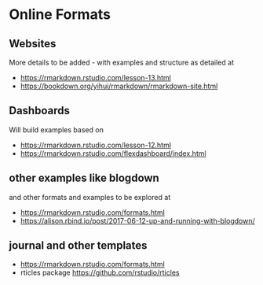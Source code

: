 # Online Formats {#online}

## Websites

More details to be added - with examples and structure as detailed at 

* [https://rmarkdown.rstudio.com/lesson-13.html](https://rmarkdown.rstudio.com/lesson-13.html)
* [https://bookdown.org/yihui/rmarkdown/rmarkdown-site.html](https://bookdown.org/yihui/rmarkdown/rmarkdown-site.html)

## Dashboards

Will build examples based on 

* [https://rmarkdown.rstudio.com/lesson-12.html](https://rmarkdown.rstudio.com/lesson-12.html)
* [https://rmarkdown.rstudio.com/flexdashboard/index.html](https://rmarkdown.rstudio.com/flexdashboard/index.html)

## other examples like blogdown

and other formats and examples to be explored at 

* [https://rmarkdown.rstudio.com/formats.html](https://rmarkdown.rstudio.com/formats.html)
* [https://alison.rbind.io/post/2017-06-12-up-and-running-with-blogdown/](https://alison.rbind.io/post/2017-06-12-up-and-running-with-blogdown/)

## journal and other templates

* [https://rmarkdown.rstudio.com/formats.html](https://rmarkdown.rstudio.com/formats.html)
* rticles package [https://github.com/rstudio/rticles](https://github.com/rstudio/rticles)


